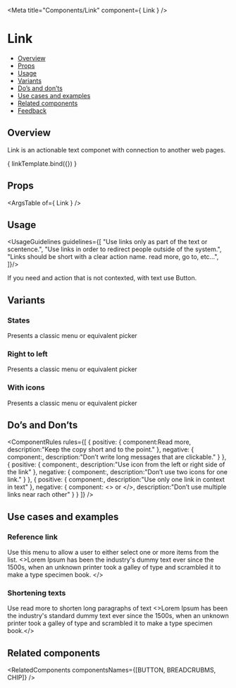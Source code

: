 
<Meta
  title="Components/Link"
  component={ Link }
/>

<!--- Component template -->


<!--- Component documentation -->

# Link
- [Overview](#overview)
- [Props](#props)
- [Usage](#usage)
- [Variants](#variants)
- [Do’s and don’ts](#dos-and-donts)
- [Use cases and examples](#use-cases-and-examples)
- [Related components](#related-components)
- [Feedback](#feedback)

## Overview
Link is an actionable text componet with connection to another web pages.

<Canvas>
  <Story name="Overview"
         args={ {text: "Read more", href: "https://www.monday.com"} }>
    { linkTemplate.bind({}) }
  </Story>
</Canvas>

## Props
<ArgsTable of={ Link } />

## Usage
<UsageGuidelines guidelines={[
  "Use links only as part of the text or scentence.",
  "Use links in order to redirect people outside of the system.",
  "Links should be short with a clear action name. read more, go to, etc...",
]}/>

<Tip>If you need and action that is not contexted, with text use <StorybookLink href="/?path=/docs/components-combobox--overview" size={StorybookLink.sizes.SMALL} withoutSpacing>Button.</StorybookLink></Tip>

## Variants
### States
Presents a classic menu or equivalent picker
<Canvas>
  <Story name="States">
    <Link
      text="Default"
      href="https://www.monday.com"
    />
    <Link
      text="Disabled"
      href="https://www.monday.com"
    />
  </Story>
</Canvas>

### Right to left
Presents a classic menu or equivalent picker
<Canvas>
  <Story name="Right to left">
      <Link
        text="اقرأ أكثر"
        href="https://www.monday.com"
        icon="fa fa-link"
      />
      <Link
        text="קרא עוד"
        href="https://www.monday.com"
        iconPosition={Link.position.END}
        icon="fa fa-info"
      />
  </Story>
</Canvas>

### With icons
Presents a classic menu or equivalent picker
<Canvas>
  <Story name="With icons">
    <Link
      text="Read more"
      href="https://www.monday.com"
      icon={ExternalPage}
    />
    <Link
      text="Read more"
      href="https://www.monday.com"
      iconPosition={Link.position.END}
      icon={ExternalPage}
    />
  </Story>
</Canvas>

## Do’s and Don’ts
<ComponentRules
  rules={[
    {
      positive: { 
        component:<Link href="https://www.monday.com">Read more</Link>,
        description:"Keep the copy short and to the point."
      },
      negative: {
        component:<Link text="Go to this url and read all about it" href="https://www.monday.com" />,
        description:"Don’t write long messages that are clickable."
      }
    },
    {
      positive: {
        component:<Link text="Read more" iconPosition={Link.position.START} href="https://www.monday.com" icon={ExternalPage} />,
        description:"Use icon from the left or right side of the link"
      },
      negative: {
        component:<Link />,
        description:"Don’t use two icons for one link."
      }
    },
    {
      positive: {
        component:<Link text="Read more" href="https://www.monday.com" />,
        description:"Use only one link in context in text"
      },
      negative: {
        component:
          <>
            <Link text="Read this" href="https://www.monday.com" />
            or
            <Link text="or this" href="https://www.monday.com" />
            <Link text="Nice article" href="https://www.monday.com" />
          </>,
        description:"Don’t use multiple links near rach other"
      }
    }
  ]}
/>

## Use cases and examples
### Reference link
Use this menu to allow a user to either select one or more items from the list.
<Canvas>
  <Story name="Reference link">
    <>Lorem Ipsum has been the industry's <Link text="standard" href="https://www.monday.com" /> dummy text ever since the 1500s, when an unknown printer took a galley of type and scrambled it to make a type specimen book. </>
  </Story>
</Canvas>

### Shortening texts
Use read more to shorten long paragraphs of text 
<Canvas>
  <Story name="Shortening texts">
    <>Lorem Ipsum has been the industry's standard dummy text ever since the 1500s, when an unknown printer took a galley of type and scrambled it to make a type specimen book.<Link text="Read more..." href="https://www.monday.com" /></>
  </Story>
</Canvas>

## Related components
<RelatedComponents componentsNames={[BUTTON, BREADCRUBMS, CHIP]} />